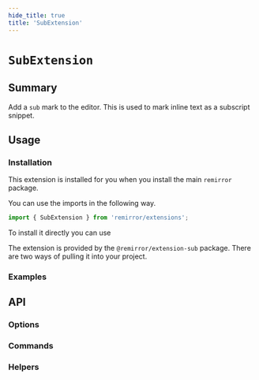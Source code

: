 ```yaml
---
hide_title: true
title: 'SubExtension'
---
```



# `SubExtension`

## Summary

Add a `sub` mark to the editor. This is used to mark inline text as a subscript snippet.

## Usage

### Installation

This extension is installed for you when you install the main `remirror` package.

You can use the imports in the following way.

```ts
import { SubExtension } from 'remirror/extensions';
```

To install it directly you can use

The extension is provided by the `@remirror/extension-sub` package. There are two ways of pulling it into your project.

### Examples

<Basic />

## API

### Options

### Commands

### Helpers
